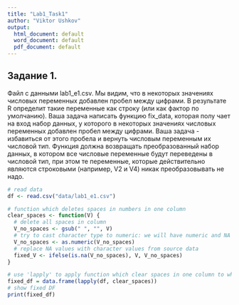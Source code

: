 ---
title: "Lab1_Task1"
author: "Viktor Ushkov"
output:
  html_document: default
  word_document: default
  pdf_document: default
---

## Задание 1.

Файл с данными lab1_e1.csv. Мы видим, что в некоторых значениях числовых переменных добавлен пробел между цифрами. В результате R определит такие переменные как строку (или как фактор по умолчанию). Ваша задача написать функцию fix_data, которая полу чает на вход набор данных, у которого в некоторых значениях числовых переменных добавлен пробел между цифрами. Ваша задача - избавиться от этого пробела и вернуть числовым переменным их числовой тип. Функция должна возвращать преобразованный набор данных, в котором все числовые переменные будут переведены в числовой тип, при этом те переменные, которые действительно являются строковыми (например, V2 и V4) никак преобразовывать не надо.

```{r echo=FALSE, warning=FALSE}
# read data
df <- read.csv("data/lab1_e1.csv")

# function which deletes spaces in numbers in one column
clear_spaces <- function(V) {
  # delete all spaces in column 
  V_no_spaces <- gsub(" ", "", V)
  # try to cast character type to numeric: we will have numeric and NA values
  V_no_spaces <- as.numeric(V_no_spaces)
  # replace NA values with character values from source data
  fixed_V <- ifelse(is.na(V_no_spaces), V, V_no_spaces)
}

# use 'lapply' to apply function which clear spaces in one column to whole DF
fixed_df = data.frame(lapply(df, clear_spaces))
# show fixed DF
print(fixed_df)
```

